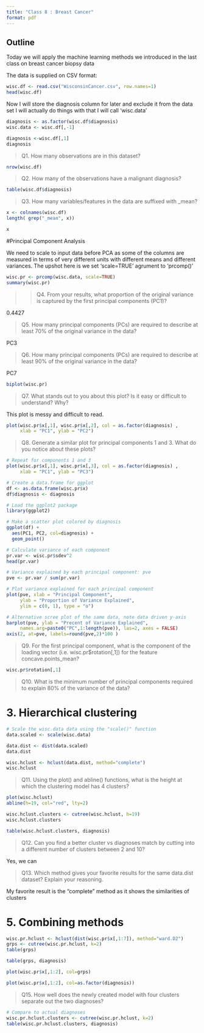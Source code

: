 ```yaml
---
title: "Class 8 : Breast Cancer"
format: pdf
---
```


## Outline
Today we will apply the machine learning methods we introduced in the last class on breast cancer biopsy data

The data is supplied on CSV format:


```r
wisc.df <- read.csv("WisconsinCancer.csv", row.names=1)
head(wisc.df)
```

Now I will store the diagnosis column for later and exclude it from the data set I will actually do things with that I will call 'wisc.data'

```r
diagnosis <- as.factor(wisc.df$diagnosis)
wisc.data <- wisc.df[,-1]
```

```r
diagnosis <-wisc.df[,1]
diagnosis
```


>Q1. How many observations are in this dataset?

```r
nrow(wisc.df)
```

>Q2. How many of the observations have a malignant diagnosis?

```r
table(wisc.df$diagnosis)
```

>Q3. How many variables/features in the data are suffixed with _mean?

```r
x <- colnames(wisc.df)
length( grep("_mean", x))
```

```r
x
```


#Principal Component Analysis

We need to scale to input data before PCA as some of the columns are measured in terms of very different units with different means and different variances. The upshot here is we set 'scale=TRUE' agrument to 'prcomp()'

```r
wisc.pr <- prcomp(wisc.data, scale=TRUE)
summary(wisc.pr)
```

>>Q4. From your results, what proportion of the original variance is captured by the first principal components (PC1)?

0.4427

>Q5. How many principal components (PCs) are required to describe at least 70% of the original variance in the data?

PC3

>Q6. How many principal components (PCs) are required to describe at least 90% of the original variance in the data?

PC7

```r
biplot(wisc.pr)
```

>Q7. What stands out to you about this plot? Is it easy or difficult to understand? Why?

This plot is messy and difficult to read.

```r
plot(wisc.pr$x[,1], wisc.pr$x[,2], col = as.factor(diagnosis) , 
     xlab = "PC1", ylab = "PC2")
```
>Q8. Generate a similar plot for principal components 1 and 3. What do you notice about these plots?

```r
# Repeat for components 1 and 3
plot(wisc.pr$x[,1], wisc.pr$x[,3], col = as.factor(diagnosis) , 
     xlab = "PC1", ylab = "PC3")
```

```r
# Create a data.frame for ggplot
df <- as.data.frame(wisc.pr$x)
df$diagnosis <- diagnosis

# Load the ggplot2 package
library(ggplot2)

# Make a scatter plot colored by diagnosis
ggplot(df) + 
  aes(PC1, PC2, col=diagnosis) + 
  geom_point()
```

```r
# Calculate variance of each component
pr.var <- wisc.pr$sdev^2
head(pr.var)
```

```r
# Variance explained by each principal component: pve
pve <- pr.var / sum(pr.var)

# Plot variance explained for each principal component
plot(pve, xlab = "Principal Component", 
     ylab = "Proportion of Variance Explained", 
     ylim = c(0, 1), type = "o")
```

```r
# Alternative scree plot of the same data, note data driven y-axis
barplot(pve, ylab = "Precent of Variance Explained",
     names.arg=paste0("PC",1:length(pve)), las=2, axes = FALSE)
axis(2, at=pve, labels=round(pve,2)*100 )
```

>Q9. For the first principal component, what is the component of the loading vector (i.e. wisc.pr$rotation[,1]) for the feature concave.points_mean?

```r
wisc.pr$rotation[,1]
```

>Q10. What is the minimum number of principal components required to explain 80% of the variance of the data?

# 3. Hierarchical clustering

```r
# Scale the wisc.data data using the "scale()" function
data.scaled <- scale(wisc.data)
```

```r
data.dist <- dist(data.scaled)
data.dist
```

```r
wisc.hclust <- hclust(data.dist, method="complete")
wisc.hclust

```

>Q11. Using the plot() and abline() functions, what is the height at which the clustering model has 4 clusters?

```r
plot(wisc.hclust)
abline(h=19, col="red", lty=2)
```

```r
wisc.hclust.clusters <- cutree(wisc.hclust, h=19)
wisc.hclust.clusters
```

```r
table(wisc.hclust.clusters, diagnosis)
```

>Q12. Can you find a better cluster vs diagnoses match by cutting into a different number of clusters between 2 and 10?

Yes, we can 

>Q13. Which method gives your favorite results for the same data.dist dataset? Explain your reasoning.

My favorite result is the "complete" method as it shows the similarities of clusters 


# 5. Combining methods

```r
wisc.pr.hclust <- hclust(dist(wisc.pr$x[,1:7]), method="ward.D2")
grps <- cutree(wisc.pr.hclust, k=2)
table(grps)
```

```r
table(grps, diagnosis)
```

```r
plot(wisc.pr$x[,1:2], col=grps)
```

```r
plot(wisc.pr$x[,1:2], col=as.factor(diagnosis))
```

>Q15. How well does the newly created model with four clusters separate out the two diagnoses?

```r
# Compare to actual diagnoses
wisc.pr.hclust.clusters <- cutree(wisc.pr.hclust, k=2)
table(wisc.pr.hclust.clusters, diagnosis)

```









